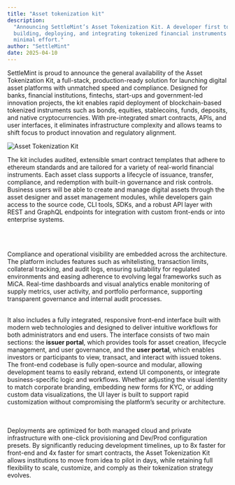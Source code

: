 ```yaml
---
title: "Asset tokenization kit"
description:
  "Announcing SettleMint’s Asset Tokenization Kit. A developer first toolkit for
  building, deploying, and integrating tokenized financial instruments with
  minimal effort."
author: "SettleMint"
date: 2025-04-10
---
```


SettleMint is proud to announce the general availability of the Asset
Tokenization Kit, a full-stack, production-ready solution for launching digital
asset platforms with unmatched speed and compliance. Designed for banks, financial
institutions, fintechs, start-ups and government-led innovation projects, the
kit enables rapid deployment of blockchain-based tokenized instruments such as bonds,
equities, stablecoins, funds, deposits, and native cryptocurrencies. With
pre-integrated smart contracts, APIs, and user interfaces, it eliminates
infrastructure complexity and allows teams to shift focus to product innovation
and regulatory alignment.

![Asset Tokenization Kit](../img/application-kits/atk-dashboard.png)

The kit includes audited, extensible smart contract templates that adhere to
ethereum standards and are tailored for a variety of real-world financial
instruments. Each asset class supports a lifecycle of issuance, transfer,
compliance, and redemption with built-in governance and risk controls. Business
users will be able to create and manage digital assets through the asset
designer and asset management modules, while developers gain access to the source code, CLI tools,
SDKs, and a robust API layer with REST and GraphQL endpoints
for integration with custom front-ends or into enterprise systems.

<br> </br>

Compliance and operational visibility are embedded across the architecture. The
platform includes features such as whitelisting, transaction limits, collateral
tracking, and audit logs, ensuring suitability for regulated environments and
easing adherence to evolving legal frameworks such as MiCA. Real-time dashboards
and visual analytics enable monitoring of supply metrics, user activity, and
portfolio performance, supporting transparent governance and internal audit
processes.
<br> </br>

It also includes a fully integrated, responsive front-end
interface built with modern web technologies and designed to deliver intuitive
workflows for both administrators and end users. The interface consists of two
main sections: the **issuer portal**, which provides tools for asset creation,
lifecycle management, and user governance, and the **user portal**, which enables
investors or participants to view, transact, and interact with issued tokens.
The front-end codebase is fully open-source and modular, allowing development
teams to easily rebrand, extend UI components, or integrate business-specific
logic and workflows. Whether adjusting the visual identity to match corporate
branding, embedding new forms for KYC, or adding custom data visualizations, the
UI layer is built to support rapid customization without compromising the
platform’s security or architecture.

<br> </br>
Deployments are optimized for both managed cloud and private infrastructure with
one-click provisioning and Dev/Prod configuration presets. By significantly
reducing development timelines, up to 8x faster for front-end and 4x faster for
smart contracts, the Asset Tokenization Kit allows institutions to move from idea
to pilot in days, while retaining full flexibility to scale, customize, and
comply as their tokenization strategy evolves.
